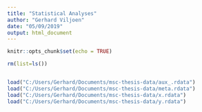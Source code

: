 ---
title: "Statistical Analyses"
author: "Gerhard Viljoen"
date: "05/09/2019"
output: html_document
---

```{r setup, include=FALSE}
knitr::opts_chunk$set(echo = TRUE)
```

```{r}
rm(list=ls())


load("C:/Users/Gerhard/Documents/msc-thesis-data/aux_.rdata")
load("C:/Users/Gerhard/Documents/msc-thesis-data/meta.rdata")
load("C:/Users/Gerhard/Documents/msc-thesis-data/x.rdata")
load("C:/Users/Gerhard/Documents/msc-thesis-data/y.rdata")
```













































